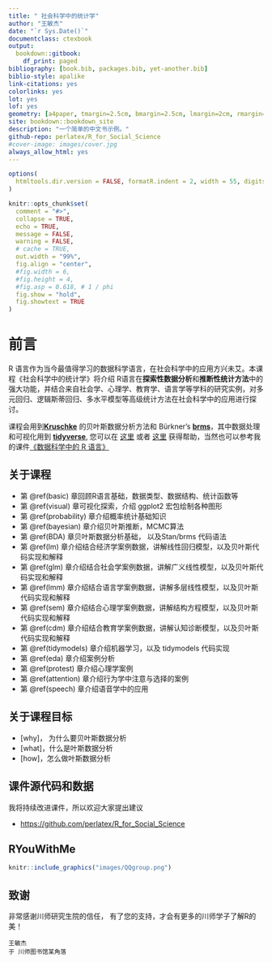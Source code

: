 ```yaml
--- 
title: " 社会科学中的统计学"
author: "王敏杰"
date: "`r Sys.Date()`"
documentclass: ctexbook
output:
  bookdown::gitbook:
    df_print: paged
bibliography: [book.bib, packages.bib, yet-another.bib]
biblio-style: apalike
link-citations: yes
colorlinks: yes
lot: yes
lof: yes
geometry: [a4paper, tmargin=2.5cm, bmargin=2.5cm, lmargin=2cm, rmargin=2cm]
site: bookdown::bookdown_site
description: "一个简单的中文书示例。"
github-repo: perlatex/R_for_Social_Science
#cover-image: images/cover.jpg
always_allow_html: yes
---
```


```r
options(
  htmltools.dir.version = FALSE, formatR.indent = 2, width = 55, digits = 4
)

knitr::opts_chunk$set(
  comment = "#>",
  collapse = TRUE,
  echo = TRUE,
  message = FALSE,
  warning = FALSE,
  # cache = TRUE,
  out.width = "99%",
  fig.align = "center",
  #fig.width = 6,
  #fig.height = 4,
  #fig.asp = 0.618, # 1 / phi
  fig.show = "hold",
  fig.showtext = TRUE
)
```

# 前言 {-}

R 语言作为当今最值得学习的数据科学语言，在社会科学中的应用方兴未艾。本课程《社会科学中的统计学》将介绍 R语言在**探索性数据分析**和**推断性统计方法**中的强大功能，并结合来自社会学、心理学、教育学、语言学等学科的研究实例，对多元回归、逻辑斯蒂回归、多水平模型等高级统计方法在社会科学中的应用进行探讨。

课程会用到[**Kruschke**](https://sites.google.com/site/doingbayesiandataanalysis/) 的贝叶斯数据分析方法和 Bürkner's [**brms**](https://github.com/paul-buerkner/brms)，其中数据处理和可视化用到 [**tidyverse**](https://www.tidyverse.org), 您可以在 [这里](http://r4ds.had.co.nz/transform.html) 或者 [这里](http://style.tidyverse.org)
获得帮助，当然也可以参考我的课件[《数据科学中的 R 语言》](https://bookdown.org/wangminjie/R4DS/)





## 关于课程 {-}

- 第 \@ref(basic) 章回顾R语言基础，数据类型、数据结构、统计函数等
- 第 \@ref(visual) 章可视化探索，介绍 ggplot2 宏包绘制各种图形
- 第 \@ref(probability) 章介绍概率统计基础知识
- 第 \@ref(bayesian) 章介绍贝叶斯推断，MCMC算法
- 第 \@ref(BDA) 章贝叶斯数据分析基础， 以及Stan/brms 代码语法
- 第 \@ref(lm) 章介绍结合经济学案例数据，讲解线性回归模型，以及贝叶斯代码实现和解释 
- 第 \@ref(glm) 章介绍结合社会学案例数据，讲解广义线性模型，以及贝叶斯代码实现和解释 
- 第 \@ref(lmm) 章介绍结合语言学案例数据，讲解多层线性模型，以及贝叶斯代码实现和解释 
- 第 \@ref(sem) 章介绍结合心理学案例数据，讲解结构方程模型，以及贝叶斯代码实现和解释 
- 第 \@ref(cdm) 章介绍结合教育学案例数据，讲解认知诊断模型，以及贝叶斯代码实现和解释 
- 第 \@ref(tidymodels) 章介绍机器学习，以及 tidymodels 代码实现 
- 第 \@ref(eda) 章介绍案例分析 
- 第 \@ref(protest) 章介绍心理学案例
- 第 \@ref(attention) 章介绍行为学中注意与选择的案例 
- 第 \@ref(speech) 章介绍语音学中的应用 

## 关于课程目标 {-}

- [why]， 为什么要贝叶斯数据分析
- [what]，什么是叶斯数据分析
- [how]，怎么做叶斯数据分析



## 课件源代码和数据 {-}

我将持续改进课件，所以欢迎大家提出建议

- <https://github.com/perlatex/R_for_Social_Science>





  



## RYouWithMe {-}

```r
knitr::include_graphics("images/QQgroup.png")
```



## 致谢 {-}

非常感谢川师研究生院的信任， 有了您的支持，才会有更多的川师学子了解R的美！

```block2
王敏杰  
于 川师图书馆某角落
```

